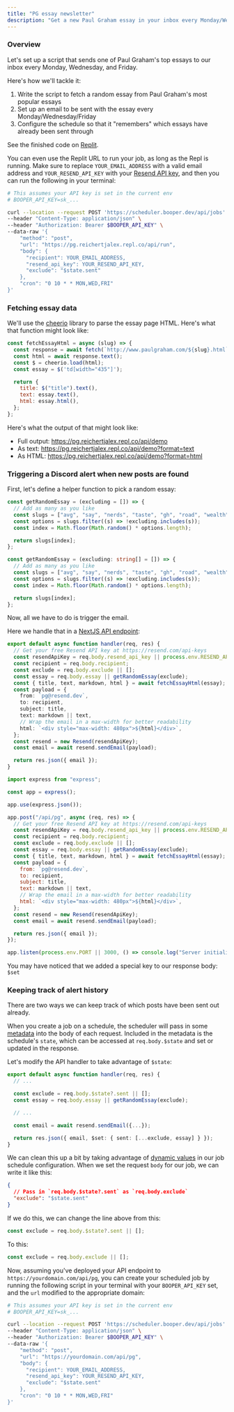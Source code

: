 ```yaml
---
title: "PG essay newsletter"
description: "Get a new Paul Graham essay in your inbox every Monday/Wednesday/Friday"
---
```


### Overview

Let's set up a script that sends one of Paul Graham's top essays to our inbox every Monday, Wednesday, and Friday.

Here's how we'll tackle it:

1. Write the script to fetch a random essay from Paul Graham's most popular essays
2. Set up an email to be sent with the essay every Monday/Wednesday/Friday
3. Configure the schedule so that it "remembers" which essays have already been sent through

<Accordion title="Just show me the code">

See the finished code on [Replit](https://replit.com/@reichertjalex/pg).

You can even use the Replit URL to run your job, as long as the Repl is running. Make sure to replace `YOUR_EMAIL_ADDRESS` with a valid email address and `YOUR_RESEND_API_KEY` with your [Resend API key](https://resend.com/api-keys), and then you can run the following in your terminal:

```bash
# This assumes your API key is set in the current env
# BOOPER_API_KEY=sk_...

curl --location --request POST 'https://scheduler.booper.dev/api/jobs' \
--header "Content-Type: application/json" \
--header "Authorization: Bearer $BOOPER_API_KEY" \
--data-raw '{
    "method": "post",
    "url": "https://pg.reichertjalex.repl.co/api/run",
    "body": {
      "recipient": YOUR_EMAIL_ADDRESS,
      "resend_api_key": YOUR_RESEND_API_KEY,
      "exclude": "$state.sent"
    },
    "cron": "0 10 * * MON,WED,FRI"
}'
```

</Accordion>

### Fetching essay data

We'll use the [cheerio](TODO) library to parse the essay page HTML. Here's what that function might look like:

<CodeGroup>

```js JavaScript
const fetchEssayHtml = async (slug) => {
  const response = await fetch(`http://www.paulgraham.com/${slug}.html`);
  const html = await response.text();
  const $ = cheerio.load(html);
  const essay = $('td[width="435"]');

  return {
    title: $("title").text(),
    text: essay.text(),
    html: essay.html(),
  };
};
```

</CodeGroup>

Here's what the output of that might look like:

- Full output: https://pg.reichertjalex.repl.co/api/demo
- As text: https://pg.reichertjalex.repl.co/api/demo?format=text
- As HTML: https://pg.reichertjalex.repl.co/api/demo?format=html

### Triggering a Discord alert when new posts are found

First, let's define a helper function to pick a random essay:

<CodeGroup>

```js JavaScript
const getRandomEssay = (excluding = []) => {
  // Add as many as you like
  const slugs = ["avg", "say", "nerds", "taste", "gh", "road", "wealth"];
  const options = slugs.filter((s) => !excluding.includes(s));
  const index = Math.floor(Math.random() * options.length);

  return slugs[index];
};
```

```ts TypeScript
const getRandomEssay = (excluding: string[] = []) => {
  // Add as many as you like
  const slugs = ["avg", "say", "nerds", "taste", "gh", "road", "wealth"];
  const options = slugs.filter((s) => !excluding.includes(s));
  const index = Math.floor(Math.random() * options.length);

  return slugs[index];
};
```

</CodeGroup>

Now, all we have to do is trigger the email.

Here we handle that in a [NextJS API endpoint](https://nextjs.org/docs/pages/building-your-application/routing/api-routes):

<CodeGroup>

```ts pages/api/pg.ts (NextJS)
export default async function handler(req, res) {
  // Get your free Resend API key at https://resend.com/api-keys
  const resendApiKey = req.body.resend_api_key || process.env.RESEND_API_KEY;
  const recipient = req.body.recipient;
  const exclude = req.body.exclude || [];
  const essay = req.body.essay || getRandomEssay(exclude);
  const { title, text, markdown, html } = await fetchEssayHtml(essay);
  const payload = {
    from: `pg@resend.dev`,
    to: recipient,
    subject: title,
    text: markdown || text,
    // Wrap the email in a max-width for better readability
    html: `<div style="max-width: 480px">${html}</div>`,
  };
  const resend = new Resend(resendApiKey);
  const email = await resend.sendEmail(payload);

  return res.json({ email });
}
```

```js app.js (NodeJS)
import express from "express";

const app = express();

app.use(express.json());

app.post("/api/pg", async (req, res) => {
  // Get your free Resend API key at https://resend.com/api-keys
  const resendApiKey = req.body.resend_api_key || process.env.RESEND_API_KEY;
  const recipient = req.body.recipient;
  const exclude = req.body.exclude || [];
  const essay = req.body.essay || getRandomEssay(exclude);
  const { title, text, markdown, html } = await fetchEssayHtml(essay);
  const payload = {
    from: `pg@resend.dev`,
    to: recipient,
    subject: title,
    text: markdown || text,
    // Wrap the email in a max-width for better readability
    html: `<div style="max-width: 480px">${html}</div>`,
  };
  const resend = new Resend(resendApiKey);
  const email = await resend.sendEmail(payload);

  return res.json({ email });
});

app.listen(process.env.PORT || 3000, () => console.log("Server initialized!"));
```

</CodeGroup>

You may have noticed that we added a special key to our response body: `$set`

### Keeping track of alert history

There are two ways we can keep track of which posts have been sent out already.

When you create a job on a schedule, the scheduler will pass in some [metadata](/link-to-job-metadata) into the body of each request. Included in the metadata is the schedule's `state`, which can be accessed at `req.body.$state` and set or updated in the response.

Let's modify the API handler to take advantage of `$state`:

```ts
export default async function handler(req, res) {
  // ...

  const exclude = req.body.$state?.sent || [];
  const essay = req.body.essay || getRandomEssay(exclude);

  // ...

  const email = await resend.sendEmail({...});

  return res.json({ email, $set: { sent: [...exclude, essay] } });
}
```

We can clean this up a bit by taking advantage of [dynamic values](/link-to-dynamic-values-in-job-metadata) in our job schedule configuration. When we set the request `body` for our job, we can write it like this:

```json
{
  // Pass in `req.body.$state?.sent` as `req.body.exclude`
  "exclude": "$state.sent"
}
```

If we do this, we can change the line above from this:

```ts
const exclude = req.body.$state?.sent || [];
```

To this:

```ts
const exclude = req.body.exclude || [];
```

Now, assuming you've deployed your API endpoint to `https://yourdomain.com/api/pg`, you can create your scheduled job by running the following script in your terminal with your `BOOPER_API_KEY` set, and the `url` modified to the appropriate domain:

```bash
# This assumes your API key is set in the current env
# BOOPER_API_KEY=sk_...

curl --location --request POST 'https://scheduler.booper.dev/api/jobs' \
--header "Content-Type: application/json" \
--header "Authorization: Bearer $BOOPER_API_KEY" \
--data-raw '{
    "method": "post",
    "url": "https://yourdomain.com/api/pg",
    "body": {
      "recipient": YOUR_EMAIL_ADDRESS,
      "resend_api_key": YOUR_RESEND_API_KEY,
      "exclude": "$state.sent"
    },
    "cron": "0 10 * * MON,WED,FRI"
}'
```
